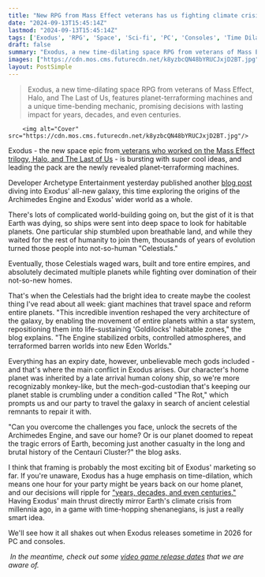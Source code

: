 ```yaml
---
title: "New RPG from Mass Effect veterans has us fighting climate crisis because ancient planet-terraforming machines that hold everything together are breaking down"
date: "2024-09-13T15:45:14Z"
lastmod: "2024-09-13T15:45:14Z"
tags: ['Exodus', 'RPG', 'Space', 'Sci-fi', 'PC', 'Consoles', 'Time Dilation', 'Mass Effect', 'Halo', 'The Last of Us', "Baldur's Gate"]
draft: false
summary: "Exodus, a new time-dilating space RPG from veterans of Mass Effect, Halo, and The Last of Us, features planet-terraforming machines and a unique time-bending mechanic, promising decisions with lasting impact for years, decades, and even centuries."
images: ["https://cdn.mos.cms.futurecdn.net/k8yzbcQN48bYRUCJxjD2BT.jpg"]
layout: PostSimple
---
```

> Exodus, a new time-dilating space RPG from veterans of Mass Effect, Halo, and The Last of Us, features planet-terraforming machines and a unique time-bending mechanic, promising decisions with lasting impact for years, decades, and even centuries.


        <img alt="Cover" src="https://cdn.mos.cms.futurecdn.net/k8yzbcQN48bYRUCJxjD2BT.jpg"/>
        
Exodus - the new space epic from[ veterans who worked on the Mass Effect trilogy, Halo, and The Last of Us](https://www.gamesradar.com/exodus-is-a-new-time-dilating-rpg-from-halo-the-last-of-us-and-baldurs-gate-veterans-that-oozes-mass-effect-energy/) - is bursting with super cool ideas, and leading the pack are the newly revealed planet-terraforming machines.

Developer Archetype Entertainment yesterday published another [blog post](https://www.exodusgame.com/en-US/news/archimedes-engine-the-power-to-save-worlds) diving into Exodus' all-new galaxy, this time exploring the origins of the Archimedes Engine and Exodus' wider world as a whole. 

There's lots of complicated world-building going on, but the gist of it is that Earth was dying, so ships were sent into deep space to look for habitable planets. One particular ship stumbled upon breathable land, and while they waited for the rest of humanity to join them, thousands of years of evolution turned those people into not-so-human "Celestials."

Eventually, those Celestials waged wars, built and tore entire empires, and absolutely decimated multiple planets while fighting over domination of their not-so-new homes. 

That's when the Celestials had the bright idea to create maybe the coolest thing I've read about all week: giant machines that travel space and reform entire planets. "This incredible invention reshaped the very architecture of the galaxy, by enabling the movement of entire planets within a star system, repositioning them into life-sustaining 'Goldilocks' habitable zones," the blog explains. "The Engine stabilized orbits, controlled atmospheres, and terraformed barren worlds into new Eden Worlds."

Everything has an expiry date, however, unbelievable mech gods included - and that's where the main conflict in Exodus arises. Our character's home planet was inherited by a late arrival human colony ship, so we're more recognizably monkey-like, but the mech-god-custodian that's keeping our planet stable is crumbling under a condition called "The Rot," which prompts us and our party to travel the galaxy in search of ancient celestial remnants to repair it with.

"Can you overcome the challenges you face, unlock the secrets of the Archimedes Engine, and save our home? Or is our planet doomed to repeat the tragic errors of Earth, becoming just another casualty in the long and brutal history of the Centauri Cluster?" the blog asks.

I think that framing is probably the most exciting bit of Exodus' marketing so far. If you're unaware, Exodus has a huge emphasis on time-dilation, which means one hour for your party might be years back on our home planet, and our decisions will ripple for ["years, decades, and even centuries."](https://www.gamesradar.com/mass-effect-veterans-new-space-rpg-confirms-multiple-endings-spanning-years-decades-and-even-centuries/) Having Exodus' main thrust directly mirror Earth's climate crisis from millennia ago, in a game with time-hopping shenanegians, is just a really smart idea.

We'll see how it all shakes out when Exodus releases sometime in 2026 for PC and consoles.

 *In the meantime, check out some *[<em>video game release dates</em>](https://www.gamesradar.com/video-game-release-dates/)* that we are aware of.* 
        